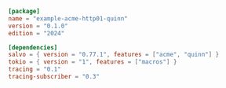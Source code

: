 ```toml  title="acme-http01-quinn/Cargo.toml"
[package]
name = "example-acme-http01-quinn"
version = "0.1.0"
edition = "2024"

[dependencies]
salvo = { version = "0.77.1", features = ["acme", "quinn"] }
tokio = { version = "1", features = ["macros"] }
tracing = "0.1"
tracing-subscriber = "0.3"

```